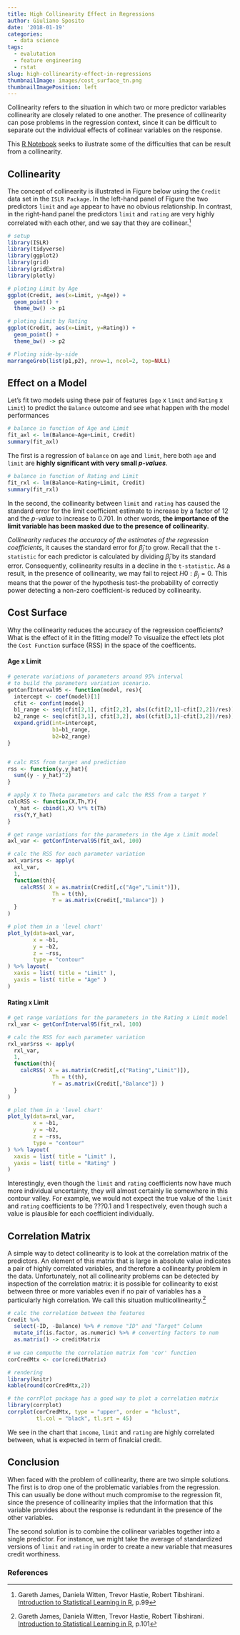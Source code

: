 ```yaml
---
title: High Collinearity Effect in Regressions
author: Giuliano Sposito
date: '2018-01-19'
categories:
  - data science
tags:
  - evalutation
  - feature engineering
  - rstat
slug: high-collinearity-effect-in-regressions
thumbnailImage: images/cost_surface_tn.png
thumbnailImagePosition: left
---
```


Collinearity refers to the situation in which two or more predictor variables collinearity are closely related to one another. The presence of collinearity can pose problems in the regression context, since it can be difficult to separate out the individual effects of collinear variables on the response.

This [R Notebook](http://rmarkdown.rstudio.com/r_notebooks.html) seeks to ilustrate some of the difficulties that can be result from a collinearity.

<!--more-->

## Collinearity

The concept of collinearity is illustrated in Figure below using the `Credit` data set in the `ISLR Package`. In the left-hand panel of Figure the two predictors `limit` and `age` appear to have no obvious relationship. In contrast, in the right-hand panel the predictors `limit` and `rating` are very highly correlated with each other, and we say that they are collinear.[^1]

```r
# setup
library(ISLR)
library(tidyverse)
library(ggplot2)
library(grid)
library(gridExtra)
library(plotly)

# ploting Limit by Age
ggplot(Credit, aes(x=Limit, y=Age)) +
  geom_point() +
  theme_bw() -> p1

# ploting Limit by Rating
ggplot(Credit, aes(x=Limit, y=Rating)) +
  geom_point() +
  theme_bw() -> p2

# Ploting side-by-side
marrangeGrob(list(p1,p2), nrow=1, ncol=2, top=NULL)
```


## Effect on a Model

Let's fit two models using these pair of features (`age` x `limit` and `Rating` x `Limit`) to predict the `Balance` outcome and see what happen with the model performances


```r

# balance in function of Age and Limit
fit_axl <- lm(Balance~Age+Limit, Credit)
summary(fit_axl)

```

The first is a regression of `balance` on `age` and `limit`, here both `age` and `limit` are **highly significant with very small _p-values_**.

```r
# balance in function of Rating and Limit
fit_rxl <- lm(Balance~Rating+Limit, Credit)
summary(fit_rxl)
```


In the second, the collinearity between `limit` and `rating` has caused the standard error for the limit coefficient estimate to increase by a factor of 12 and the _p-value_ to increase to 0.701. In other words, **the importance of the limit variable has been masked due to the presence of collinearity**.


*Collinearity reduces the accuracy of the estimates of the regression coefficients*, it causes the standard error for $\hat{\beta}_j$ to grow. Recall that the `t-statistic` for each predictor is calculated by dividing $\hat{\beta}_j$ by its standard error. Consequently, collinearity results in a decline in the `t-statistic`. As a result, in the presence of collinearity, we may fail to reject $H0 : \beta_j = 0$. This means that the power of the hypothesis test-the probability of correctly power detecting a non-zero coefficient-is reduced by collinearity.


## Cost Surface


Why the collinearity reduces the accuracy of the regression coefficients? What is the effect of it in the fitting model? To visualize the effect lets plot the `Cost Function` surface (RSS) in the space of the coefficents.


#### Age x Limit

```r

# generate variations of parameters around 95% interval
# to build the parameters variation scenario.
getConfInterval95 <- function(model, res){
  intercept <- coef(model)[1]
  cfit <- confint(model)
  b1_range <- seq(cfit[2,1], cfit[2,2], abs((cfit[2,1]-cfit[2,2])/res))
  b2_range <- seq(cfit[3,1], cfit[3,2], abs((cfit[3,1]-cfit[3,2])/res))
  expand.grid(int=intercept,
              b1=b1_range,
              b2=b2_range)
}


# calc RSS from target and prediction
rss <- function(y,y_hat){
  sum((y - y_hat)^2)
}

# apply X to Theta parameters and calc the RSS from a target Y
calcRSS <- function(X,Th,Y){
  Y_hat <- cbind(1,X) %*% t(Th)
  rss(Y,Y_hat)
}

# get range variations for the parameters in the Age x Limit model
axl_var <- getConfInterval95(fit_axl, 100)

# calc the RSS for each parameter variation
axl_var$rss <- apply(
  axl_var,
  1,
  function(th){
    calcRSS( X = as.matrix(Credit[,c("Age","Limit")]),
              Th = t(th),
              Y = as.matrix(Credit[,"Balance"]) )
  }
)

# plot them in a 'level chart'
plot_ly(data=axl_var,
        x = ~b1, 
        y = ~b2, 
        z = ~rss, 
        type = "contour" 
) %>% layout(
  xaxis = list( title = "Limit" ),
  yaxis = list( title = "Age" )
)
```


#### Rating x Limit


```r
# get range variations for the parameters in the Rating x Limit model
rxl_var <- getConfInterval95(fit_rxl, 100)

# calc the RSS for each parameter variation
rxl_var$rss <- apply(
  rxl_var,
  1,
  function(th){
    calcRSS( X = as.matrix(Credit[,c("Rating","Limit")]),
              Th = t(th),
              Y = as.matrix(Credit[,"Balance"]) )
  }
)

# plot them in a 'level chart'
plot_ly(data=rxl_var,
        x = ~b1, 
        y = ~b2, 
        z = ~rss, 
        type = "contour" 
) %>% layout(
  xaxis = list( title = "Limit" ),
  yaxis = list( title = "Rating" )
)
```


Interestingly, even though the `limit` and `rating` coefficients now have much more individual uncertainty, they will almost certainly lie somewhere in this contour valley. For example, we would not expect the true value of the `limit` and `rating` coefficients to be ???0.1 and 1 respectively, even though such a value is plausible for each coefficient individually.


## Correlation Matrix

A simple way to detect collinearity is to look at the correlation matrix of the predictors. An element of this matrix that is large in absolute value indicates a pair of highly correlated variables, and therefore a collinearity problem in the data. Unfortunately, not all collinearity problems can be detected by inspection of the correlation matrix: it is possible for collinearity to exist between three or more variables even if no pair of variables has a particularly high correlation. We call this situation multicollinearity.[^2]

```r
# calc the correlation between the features
Credit %>%
  select(-ID, -Balance) %>% # remove "ID" and "Target" Column
  mutate_if(is.factor, as.numeric) %>% # converting factors to num
  as.matrix() -> creditMatrix 
  
# we can computhe the correlation matrix fom 'cor' function
corCredMtx <- cor(creditMatrix)

# rendering
library(knitr)
kable(round(corCredMtx,2))

```

```r

# the corrPlot package has a good way to plot a correlation matrix
library(corrplot)
corrplot(corCredMtx, type = "upper", order = "hclust", 
         tl.col = "black", tl.srt = 45)
```

We see in the chart that `income`, `limit` and `rating` are highly correlated between, what is expected in term of finalcial credit.


## Conclusion

When faced with the problem of collinearity, there are two simple solutions.
The first is to drop one of the problematic variables from the regression.
This can usually be done without much compromise to the regression
fit, since the presence of collinearity implies that the information that this
variable provides about the response is redundant in the presence of the
other variables.

The second solution is to combine the collinear variables together into a single predictor. For instance, we might take the average of standardized versions of `limit` and `rating` in order to create a new variable that measures credit worthiness.


### References

[^1]: Gareth James, Daniela Witten, Trevor Hastie, Robert Tibshirani. [Introduction to Statistical Learning in R](https://www.amazon.com/Introduction-Statistical-Learning-Applications-Statistics/dp/1461471370), p.99 
[^2]: Gareth James, Daniela Witten, Trevor Hastie, Robert Tibshirani. [Introduction to Statistical Learning in R](https://www.amazon.com/Introduction-Statistical-Learning-Applications-Statistics/dp/1461471370), p.101

